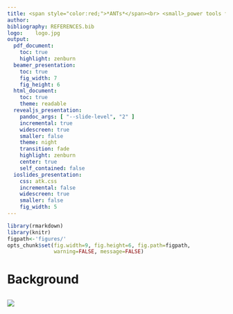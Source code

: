 ```yaml
---
title: <span style="color:red;">*ANTs*</span><br> <small>_power tools for neuroimaging_</small>
author:
bibliography: REFERENCES.bib
logo:    logo.jpg
output:
  pdf_document:
    toc: true
    highlight: zenburn
  beamer_presentation:
    toc: true
    fig_width: 7
    fig_height: 6
  html_document:
    toc: true
    theme: readable
  revealjs_presentation:
    pandoc_args: [ "--slide-level", "2" ]
    incremental: true
    widescreen: true
    smaller: false
    theme: night
    transition: fade
    highlight: zenburn
    center: true
    self_contained: false
  ioslides_presentation:
    css: atk.css
    incremental: false
    widescreen: true
    smaller: false
    fig_width: 5
---
```


```r
library(rmarkdown)
library(knitr)
figpath<-'figures/'
opts_chunk$set(fig.width=9, fig.height=6, fig.path=figpath,
               warning=FALSE, message=FALSE)
```

# Background

##

![](./figures/brian_and_nick.png)

<!--

## Built on ITK

* image registration framework

* many other classes such as:
    + `itkScalarImageToRGBImageFilter`
    + `itkLabelOverlapMeauresImageFilter`
    + `itkBSplineScatteredDataPointSetToImageFilter`
    + `itkStochasticFractalDimensionImageFilter`

## ANTs development philosophy:<br><small>Assimilate the optimal components of other approaches</small>

![](./figures/BorgFirstContact.jpg)

_"We are the Borg. Your biological and technological distinctiveness will be added to our own. Resistance is futile."_


## *The Big 5*

* <span style="color:red">image registration</span> (`antsRegistration.cxx`)

* <span style="color:red">bias correction</span> (`N4BiasFieldCorrection.cxx`)

* multivariate template construction (`antsMultivariateTemplateConstruction.sh`)

* multivariate segmentation (`Atropos.cxx`)

* cortical thickness (`KellyKaposki.cxx` and `antsCorticalThickness.sh`)

## *ANTsR*<br>for statistics and visualization

# *ANTs* optimizes mathematically well-defined <span style="color:red;">objective functions</span> guided by <span style="color:red;">prior knowledge</span>  ...

# ... including that of developers, domain experts and other colleagues ...

# plug *your ideas* into our software to gain insight into biomedical data ...

# our strong <span style="color:red;">mathematical and software engineering</span> foundation leads to near limitless opportunities for innovation in a variety of application domains
-->
